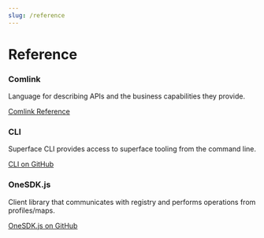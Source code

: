 ```yaml
---
slug: /reference
---
```


# Reference

<div class="row">
  <div class="col col--6">
    <div class="card shadow">
      <div class="card__body">
        <h3>Comlink</h3>
        <p>
          Language for describing APIs and the business capabilities they provide.
        </p>
      </div>
      <div class="card__footer">
        <a href="/docs/comlink/" class="button button--primary button--block">Comlink Reference</a>
      </div>
    </div>
  </div>

  <div class="col col--6">
    <div class="card shadow">
      <div class="card__body">
        <h3>CLI</h3>
        <p>
          Superface CLI provides access to superface tooling from the command line.
        </p>
      </div>
      <div class="card__footer">
        <a target="_blank" href="/docs/reference/cli" class="button button--primary button--block">CLI on GitHub</a>
      </div>
    </div>
  </div>

  <div class="col col--6">
    <div class="card shadow">
      <div class="card__body">
        <h3>OneSDK.js</h3>
        <p>
          Client library that communicates with registry and performs operations from profiles/maps.
        </p>
      </div>
      <div class="card__footer">
        <a target="_blank" href="/docs/reference/one-sdk-js" class="button button--primary button--block">OneSDK.js on GitHub</a>
      </div>
    </div>
  </div>
</div>
